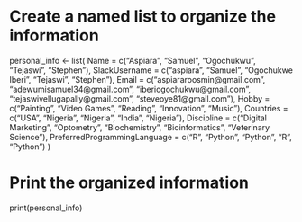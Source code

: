 # Create a named list to organize the information
personal_info <- list(
  Name = c("Aspiara", "Samuel", "Ogochukwu", "Tejaswi", "Stephen"),
  SlackUsername = c("aspiara", "Samuel", "Ogochukwe Iberi", "Tejaswi", "Stephen"),
  Email = c("aspiararoosmin@gmail.com", "adewumisamuel34@gmail.com", "iberiogochukwu@gmail.com", "tejaswivellugapally@gmail.com", "steveoye81@gmail.com"),
  Hobby = c("Painting", "Video Games", "Reading", "Innovation", "Music"),
  Countries = c("USA", "Nigeria", "Nigeria", "India", "Nigeria"),
  Discipline = c("Digital Marketing", "Optometry", "Biochemistry", "Bioinformatics", "Veterinary Science"),
  PreferredProgrammingLanguage = c("R", "Python", "Python", "R", "Python")
)

# Print the organized information
print(personal_info)
